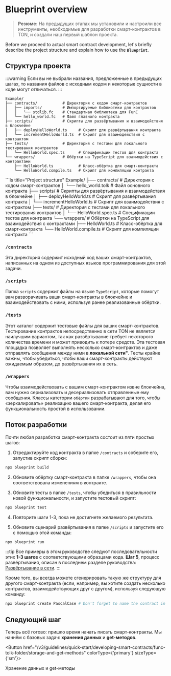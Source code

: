 
# Blueprint overview

> **Резюме:** На предыдущих этапах мы установили и настроили все инструменты, необходимые для разработки смарт-контрактов в TON, и создали наш первый шаблон проекта.

Before we proceed to actual smart contract development, let's briefly describe the project structure and explain how to use the **`Blueprint`**.

## Структура проекта

:::warning
Если вы не выбрали названия, предложенные в предыдущих шагах, то названия файлов с исходным кодом и некоторые сущности в коде могут отличаться.
:::

<Tabs groupId="language"><Tabs groupId="language"><TabItem value="FunC" label="FunC">
```ls title="Структура проекта"
Example/
├── contracts/           # Директория с кодом смарт-контрактов
│   ├── imports/         # Импортируемые библиотеки для контрактов
│   │   └── stdlib.fc    # Стандартная библиотека для FunC
│   └── hello_world.fc   # Файл главного контракта
├── scripts/             # Скрипты для развёртывания и взаимодействия в блокчейне
│   ├── deployHelloWorld.ts     # Скрипт для развёртывания контракта
│   └── incrementHelloWorld.ts  # Скрипт для взаимодействия с контрактом
├── tests/               # Директория с тестами для локального тестирования контрактов
│   └── HelloWorld.spec.ts      # Спецификации тестов для контракта
└── wrappers/            # Обёртки на TypeScript для взаимодействия с контрактами
    ├── HelloWorld.ts           # Класс-обёртка для смарт-контракта
    └── HelloWorld.compile.ts   # Скрипт для компиляции контракта
```
</TabItem>
<TabItem value="Tolk" label="Tolk">
```ls title="Project structure"
Example/
├── contracts/           # Директория с кодом смарт-контрактов
│   └── hello_world.tolk # Файл основного контракта
├── scripts/             # Скрипты для развёртывания и взаимодействия в блокчейне
│   ├── deployHelloWorld.ts     # Скрипт для развёртывания контракта
│   └── incrementHelloWorld.ts  # Скрипт для взаимодействия с контрактом
├── tests/               # Директория с тестами для локального тестирования контрактов
│   └── HelloWorld.spec.ts      # Спецификации тестов для контракта
└── wrappers/            # Обёртки на TypeScript для взаимодействия с контрактами
    ├── HelloWorld.ts           # Класс-обёртка для смарт-контракта
    └── HelloWorld.compile.ts   # Скрипт для компиляции контракта
```
</TabItem>
</Tabs>

### `/contracts`

Эта директория содержит исходный код ваших смарт-контрактов, написанных на одном из доступных языков программирования для этой задачи.

### `/scripts`

Папка `scripts` содержит файлы на языке `TypeScript`, которые помогут вам разворачивать ваши смарт-контракты в блокчейне и взаимодействовать с ними, используя ранее реализованные обёртки.

### `/tests`

Этот каталог содержит тестовые файлы для ваших смарт-контрактов. Тестирование контрактов непосредственно в сети TON не является наилучшим вариантом, так как развёртывание требует некоторого количества времени и может приводить к потере средств. Эта тестовая площадка позволяет выполнять несколько смарт-контрактов и даже отправлять сообщения между ними в **локальной сети"**. Тесты крайне важны, чтобы убедиться, чтобы ваши смарт-контракты действуют ожидаемым образом, до развёртывания их в сеть.

### `/wrappers`

Чтобы взаимодействовать с вашим смарт-контрактом извне блокчейна, вам нужно сериализовать и десериализовать отправленные ему сообщения. Классы категории `обёртки` разрабатывают для того, чтобы «зеркалировать» реализацию вашего смарт-контракта, делая его функциональность простой в использовании.

## Поток разработки

Почти любая разработка смарт-контракта состоит из пяти простых шагов:

1. Отредактируйте код контракта в папке `/contracts` и соберите его, запустив скрипт сборки:

```bash
npx blueprint build
```

2. Обновите обёртку смарт-контракта в папке `/wrappers`, чтобы она соответствовала изменениям в контракте.

3. Обновите тесты в папке `/tests`, чтобы убедиться в правильности новой функциональности, и запустите тестовый скрипт:

```bash
npx blueprint test
```

4. Повторите шаги 1-3, пока не достигнете желаемого результата.

5. Обновите сценарий развёртывания в папке `/scripts` и запустите его с помощью этой команды:

```bash
npx blueprint run
```

:::tip
Все примеры в этом руководстве следуют последовательности этих **1-3 шагов** с соответствующими образцами кода. **Шаг 5**, процесс развёртывания, описан в последнем разделе руководства: [Развёртывание в сети](/ru/v3/guidelines/quick-start/developing-smart-contracts/func-tolk-folder/deploying-to-network/).
:::

Кроме того, вы всегда можете сгенерировать такую же структуру для другого смарт-контракта (если, например, вы хотите создать несколько контрактов, взаимодействующих друг с другом), используя следующую команду:

```bash
npx blueprint create PascalCase # Don't forget to name the contract in PascalCase
```

## Следующий шаг

Теперь всё готово: пришло время начать писать смарт-контракты. Мы начнём с базовых задач: **хранения данных** и **get-методов**.

<Button href="/v3/guidelines/quick-start/developing-smart-contracts/func-tolk-folder/storage-and-get-methods" colorType={'primary'} sizeType={'sm'}>

  Хранение данных и get-методы

</Button>

<Feedback />
